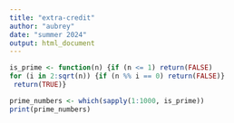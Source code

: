```yaml
---
title: "extra-credit"
author: "aubrey"
date: "summer 2024"
output: html_document
---
```




```r
is_prime <- function(n) {if (n <= 1) return(FALSE)
for (i in 2:sqrt(n)) {if (n %% i == 0) return(FALSE)}
 return(TRUE)}

prime_numbers <- which(sapply(1:1000, is_prime))
print(prime_numbers)
```

